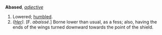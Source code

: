 '''Abased''', ''[[adjective (part of speech)|adjective]]''

<ol>
<li>Lowered; [[humbled]].

<li> ''([[Her (subject)|Her]]).'' [F. ''abaiss&eacute;''.] Borne lower than usual, as a fess; also, having the ends of the wings turned downward towards the point of the shield.
</ol>